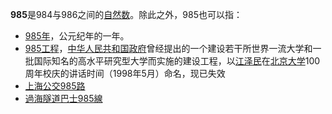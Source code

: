 '''985'''是984与986之间的[[自然数|自然数]]。除此之外，985也可以指：

* [[985年|985年]]，公元纪年的一年。
* [[985工程|985工程]]，[[中华人民共和国政府|中华人民共和国政府]]曾经提出的一个建设若干所世界一流大学和一批国际知名的高水平研究型大学而实施的建设工程，以[[江泽民|江泽民]]在[[北京大学|北京大学]]100周年校庆的讲话时间（1998年5月）命名，现已失效
* [[上海公交985路|上海公交985路]]
* [[過海隧道巴士985線|過海隧道巴士985線]]

{{disambig|Cat=數字消歧義}}